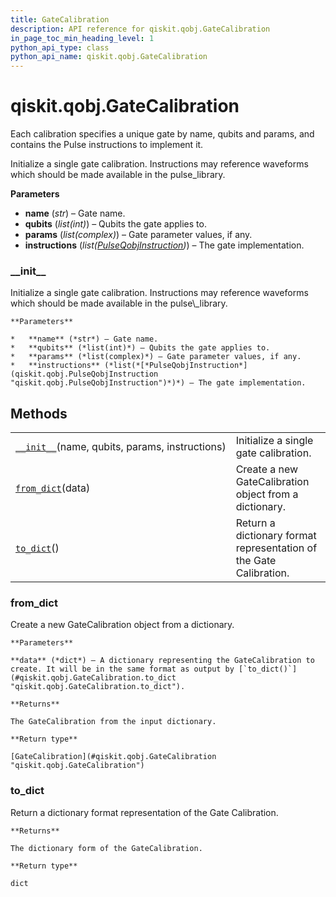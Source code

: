 ```yaml
---
title: GateCalibration
description: API reference for qiskit.qobj.GateCalibration
in_page_toc_min_heading_level: 1
python_api_type: class
python_api_name: qiskit.qobj.GateCalibration
---
```


<span id="qiskit-qobj-gatecalibration" />

# qiskit.qobj.GateCalibration

<Class id="qiskit.qobj.GateCalibration" isDedicatedPage={true} github="https://github.com/qiskit/qiskit/tree/stable/0.16/qiskit/qobj/qasm_qobj.py" signature="GateCalibration(name, qubits, params, instructions)" modifiers="class">
  Each calibration specifies a unique gate by name, qubits and params, and contains the Pulse instructions to implement it.

  Initialize a single gate calibration. Instructions may reference waveforms which should be made available in the pulse\_library.

  **Parameters**

  *   **name** (*str*) – Gate name.
  *   **qubits** (*list(int)*) – Qubits the gate applies to.
  *   **params** (*list(complex)*) – Gate parameter values, if any.
  *   **instructions** (*list(*[*PulseQobjInstruction*](qiskit.qobj.PulseQobjInstruction "qiskit.qobj.PulseQobjInstruction")*)*) – The gate implementation.

  ### \_\_init\_\_

  <Function id="qiskit.qobj.GateCalibration.__init__" signature="__init__(name, qubits, params, instructions)">
    Initialize a single gate calibration. Instructions may reference waveforms which should be made available in the pulse\_library.

    **Parameters**

    *   **name** (*str*) – Gate name.
    *   **qubits** (*list(int)*) – Qubits the gate applies to.
    *   **params** (*list(complex)*) – Gate parameter values, if any.
    *   **instructions** (*list(*[*PulseQobjInstruction*](qiskit.qobj.PulseQobjInstruction "qiskit.qobj.PulseQobjInstruction")*)*) – The gate implementation.
  </Function>

  ## Methods

  |                                                                                                                                |                                                                    |
  | ------------------------------------------------------------------------------------------------------------------------------ | ------------------------------------------------------------------ |
  | [`__init__`](#qiskit.qobj.GateCalibration.__init__ "qiskit.qobj.GateCalibration.__init__")(name, qubits, params, instructions) | Initialize a single gate calibration.                              |
  | [`from_dict`](#qiskit.qobj.GateCalibration.from_dict "qiskit.qobj.GateCalibration.from_dict")(data)                            | Create a new GateCalibration object from a dictionary.             |
  | [`to_dict`](#qiskit.qobj.GateCalibration.to_dict "qiskit.qobj.GateCalibration.to_dict")()                                      | Return a dictionary format representation of the Gate Calibration. |

  ### from\_dict

  <Function id="qiskit.qobj.GateCalibration.from_dict" signature="from_dict(data)" modifiers="classmethod">
    Create a new GateCalibration object from a dictionary.

    **Parameters**

    **data** (*dict*) – A dictionary representing the GateCalibration to create. It will be in the same format as output by [`to_dict()`](#qiskit.qobj.GateCalibration.to_dict "qiskit.qobj.GateCalibration.to_dict").

    **Returns**

    The GateCalibration from the input dictionary.

    **Return type**

    [GateCalibration](#qiskit.qobj.GateCalibration "qiskit.qobj.GateCalibration")
  </Function>

  ### to\_dict

  <Function id="qiskit.qobj.GateCalibration.to_dict" signature="to_dict()">
    Return a dictionary format representation of the Gate Calibration.

    **Returns**

    The dictionary form of the GateCalibration.

    **Return type**

    dict
  </Function>
</Class>

